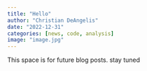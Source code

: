 ```yaml
---
title: "Hello"
author: "Christian DeAngelis"
date: "2022-12-31"
categories: [news, code, analysis]
image: "image.jpg"
---
```


This space is for future blog posts. stay tuned
